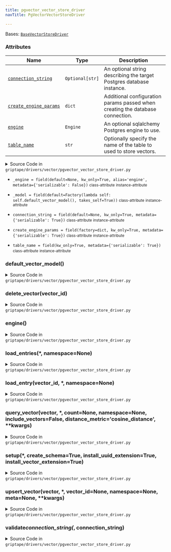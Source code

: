 ```yaml
---
title: pgvector_vector_store_driver
navTitle: PgVectorVectorStoreDriver

---
```


<span id="griptape.drivers.vector.pgvector_vector_store_driver.PgVectorVectorStoreDriver"></span>

Bases:
 [`BaseVectorStoreDriver`](./#griptape.drivers.vector.BaseVectorStoreDriver "BaseVectorStoreDriver (griptape.drivers.vector.BaseVectorStoreDriver)")

### Attributes

| Name                                                                                                                                                                                                                                                                                                                                                                                                                                                                       | Type            | Description                                                                        |
| -------------------------------------------------------------------------------------------------------------------------------------------------------------------------------------------------------------------------------------------------------------------------------------------------------------------------------------------------------------------------------------------------------------------------------------------------------------------------- | --------------- | ---------------------------------------------------------------------------------- |
| <a href="pgvector_vector_store_driver.mdx#griptape.drivers.vector.pgvector_vector_store_driver.PgVectorVectorStoreDriver.connection_string" title="connection_string = field(default=None, kw_only=True, metadata={'serializable': True})           class-attribute       instance-attribute    (griptape.drivers.vector.pgvector_vector_store_driver.PgVectorVectorStoreDriver.connection_string)"><code class="language-python">connection_string</code></a>             | `Optional[str]` | An optional string describing the target Postgres database instance.<br/>          |
| <a href="pgvector_vector_store_driver.mdx#griptape.drivers.vector.pgvector_vector_store_driver.PgVectorVectorStoreDriver.create_engine_params" title="create_engine_params = field(factory=dict, kw_only=True, metadata={'serializable': True})           class-attribute       instance-attribute    (griptape.drivers.vector.pgvector_vector_store_driver.PgVectorVectorStoreDriver.create_engine_params)"><code class="language-python">create_engine_params</code></a> | `dict`          | Additional configuration params passed when creating the database connection.<br/> |
| <a href="pgvector_vector_store_driver.mdx#griptape.drivers.vector.pgvector_vector_store_driver.PgVectorVectorStoreDriver.engine" title="engine() (griptape.drivers.vector.pgvector_vector_store_driver.PgVectorVectorStoreDriver.engine)"><code class="language-python">engine</code></a>                                                                                                                                                                                  | `Engine`        | An optional sqlalchemy Postgres engine to use.<br/>                                |
| <a href="pgvector_vector_store_driver.mdx#griptape.drivers.vector.pgvector_vector_store_driver.PgVectorVectorStoreDriver.table_name" title="table_name = field(kw_only=True, metadata={'serializable': True})           class-attribute       instance-attribute    (griptape.drivers.vector.pgvector_vector_store_driver.PgVectorVectorStoreDriver.table_name)"><code class="language-python">table_name</code></a>                                                       | `str`           | Optionally specify the name of the table to used to store vectors.<br/>            |

<details><summary>Source Code in <code>griptape&#47;drivers&#47;vector&#47;pgvector_vector_store_driver.py</code></summary>

```python
@define
class PgVectorVectorStoreDriver(BaseVectorStoreDriver):
    """A vector store driver to Postgres using the PGVector extension.

    Attributes:
        connection_string: An optional string describing the target Postgres database instance.
        create_engine_params: Additional configuration params passed when creating the database connection.
        engine: An optional sqlalchemy Postgres engine to use.
        table_name: Optionally specify the name of the table to used to store vectors.
    """

    connection_string: Optional[str] = field(default=None, kw_only=True, metadata={"serializable": True})
    create_engine_params: dict = field(factory=dict, kw_only=True, metadata={"serializable": True})
    table_name: str = field(kw_only=True, metadata={"serializable": True})
    _model: Any = field(default=Factory(lambda self: self.default_vector_model(), takes_self=True))
    _engine: Optional[sqlalchemy.Engine] = field(
        default=None, kw_only=True, alias="engine", metadata={"serializable": False}
    )

    @connection_string.validator  # pyright: ignore[reportAttributeAccessIssue, reportOptionalMemberAccess]
    def validate_connection_string(self, _: Attribute, connection_string: Optional[str]) -> None:
        # If an engine is provided, the connection string is not used.
        if self._engine is not None:
            return

        # If an engine is not provided, a connection string is required.
        if connection_string is None:
            raise ValueError("An engine or connection string is required")

        if not connection_string.startswith("postgresql://"):
            raise ValueError("The connection string must describe a Postgres database connection")

    @lazy_property()
    def engine(self) -> sqlalchemy.Engine:
        return import_optional_dependency("sqlalchemy").create_engine(
            self.connection_string, **self.create_engine_params
        )

    def setup(
        self,
        *,
        create_schema: bool = True,
        install_uuid_extension: bool = True,
        install_vector_extension: bool = True,
    ) -> None:
        """Provides a mechanism to initialize the database schema and extensions."""
        sqlalchemy_sql = import_optional_dependency("sqlalchemy.sql")

        if install_uuid_extension:
            with self.engine.begin() as conn:
                conn.execute(sqlalchemy_sql.text('CREATE EXTENSION IF NOT EXISTS "uuid-ossp";'))

        if install_vector_extension:
            with self.engine.begin() as conn:
                conn.execute(sqlalchemy_sql.text('CREATE EXTENSION IF NOT EXISTS "vector";'))

        if create_schema:
            self._model.metadata.create_all(self.engine)

    def upsert_vector(
        self,
        vector: list[float],
        *,
        vector_id: Optional[str] = None,
        namespace: Optional[str] = None,
        meta: Optional[dict] = None,
        **kwargs,
    ) -> str:
        """Inserts or updates a vector in the collection."""
        sqlalchemy_orm = import_optional_dependency("sqlalchemy.orm")

        with sqlalchemy_orm.Session(self.engine) as session:
            obj = self._model(id=vector_id, vector=vector, namespace=namespace, meta=meta, **kwargs)

            obj = session.merge(obj)
            session.commit()

            return str(obj.id)

    def load_entry(self, vector_id: str, *, namespace: Optional[str] = None) -> BaseVectorStoreDriver.Entry:
        """Retrieves a specific vector entry from the collection based on its identifier and optional namespace."""
        sqlalchemy_orm = import_optional_dependency("sqlalchemy.orm")

        with sqlalchemy_orm.Session(self.engine) as session:
            result = session.get(self._model, vector_id)

            return BaseVectorStoreDriver.Entry(
                id=result.id,
                vector=result.vector,
                namespace=result.namespace,
                meta=result.meta,
            )

    def load_entries(self, *, namespace: Optional[str] = None) -> list[BaseVectorStoreDriver.Entry]:
        """Retrieves all vector entries from the collection, optionally filtering to only those that match the provided namespace."""
        sqlalchemy_orm = import_optional_dependency("sqlalchemy.orm")

        with sqlalchemy_orm.Session(self.engine) as session:
            query = session.query(self._model)
            if namespace:
                query = query.filter_by(namespace=namespace)

            results = query.all()

            return [
                BaseVectorStoreDriver.Entry(
                    id=str(result.id),
                    vector=result.vector,
                    namespace=result.namespace,
                    meta=result.meta,
                )
                for result in results
            ]

    def query_vector(
        self,
        vector: list[float],
        *,
        count: Optional[int] = None,
        namespace: Optional[str] = None,
        include_vectors: bool = False,
        distance_metric: str = "cosine_distance",
        **kwargs,
    ) -> list[BaseVectorStoreDriver.Entry]:
        """Performs a search on the collection to find vectors similar to the provided input vector, optionally filtering to only those that match the provided namespace."""
        sqlalchemy_orm = import_optional_dependency("sqlalchemy.orm")

        count = count or BaseVectorStoreDriver.DEFAULT_QUERY_COUNT

        distance_metrics = {
            "cosine_distance": self._model.vector.cosine_distance,
            "l2_distance": self._model.vector.l2_distance,
            "inner_product": self._model.vector.max_inner_product,
        }

        if distance_metric not in distance_metrics:
            raise ValueError("Invalid distance metric provided")

        op = distance_metrics[distance_metric]

        with sqlalchemy_orm.Session(self.engine) as session:
            # The query should return both the vector and the distance metric score.
            query_result = session.query(self._model, op(vector).label("score")).order_by(op(vector))  # pyright: ignore[reportOptionalCall]

            filter_kwargs: Optional[OrderedDict] = None

            if namespace is not None:
                filter_kwargs = OrderedDict(namespace=namespace)

            if "filter" in kwargs and isinstance(kwargs["filter"], dict):
                filter_kwargs = filter_kwargs or OrderedDict()
                filter_kwargs.update(kwargs["filter"])

            if filter_kwargs is not None:
                query_result = query_result.filter_by(**filter_kwargs)

            results = query_result.limit(count).all()

            return [
                BaseVectorStoreDriver.Entry(
                    id=str(result[0].id),
                    vector=result[0].vector if include_vectors else None,
                    score=result[1],
                    meta=result[0].meta,
                    namespace=result[0].namespace,
                )
                for result in results
            ]

    def default_vector_model(self) -> Any:
        pgvector_sqlalchemy = import_optional_dependency("pgvector.sqlalchemy")
        sqlalchemy = import_optional_dependency("sqlalchemy")
        sqlalchemy_dialects_postgresql = import_optional_dependency("sqlalchemy.dialects.postgresql")
        sqlalchemy_orm = import_optional_dependency("sqlalchemy.orm")

        @dataclass
        class VectorModel(sqlalchemy_orm.declarative_base()):
            __tablename__ = self.table_name

            id = sqlalchemy.Column(
                sqlalchemy_dialects_postgresql.UUID(as_uuid=True),
                primary_key=True,
                default=uuid.uuid4,
                unique=True,
                nullable=False,
            )
            vector = sqlalchemy.Column(pgvector_sqlalchemy.Vector())
            namespace = sqlalchemy.Column(sqlalchemy.String)
            meta = sqlalchemy.Column(sqlalchemy.JSON)

        return VectorModel

    def delete_vector(self, vector_id: str) -> NoReturn:
        raise NotImplementedError(f"{self.__class__.__name__} does not support deletion.")
```

</details>

-   `_engine = field(default=None, kw_only=True, alias='engine', metadata={'serializable': False})` <small>class-attribute</small> <small>instance-attribute</small>  <span id="griptape.drivers.vector.pgvector_vector_store_driver.PgVectorVectorStoreDriver._engine"></span> 

-   `_model = field(default=Factory(lambda self: self.default_vector_model(), takes_self=True))` <small>class-attribute</small> <small>instance-attribute</small>  <span id="griptape.drivers.vector.pgvector_vector_store_driver.PgVectorVectorStoreDriver._model"></span> 

-   `connection_string = field(default=None, kw_only=True, metadata={'serializable': True})` <small>class-attribute</small> <small>instance-attribute</small>  <span id="griptape.drivers.vector.pgvector_vector_store_driver.PgVectorVectorStoreDriver.connection_string"></span> 

-   `create_engine_params = field(factory=dict, kw_only=True, metadata={'serializable': True})` <small>class-attribute</small> <small>instance-attribute</small>  <span id="griptape.drivers.vector.pgvector_vector_store_driver.PgVectorVectorStoreDriver.create_engine_params"></span> 

-   `table_name = field(kw_only=True, metadata={'serializable': True})` <small>class-attribute</small> <small>instance-attribute</small>  <span id="griptape.drivers.vector.pgvector_vector_store_driver.PgVectorVectorStoreDriver.table_name"></span> 

<span id="griptape.drivers.vector.pgvector_vector_store_driver.PgVectorVectorStoreDriver.default_vector_model"></span>

### default_vector_model()

<details><summary>Source Code in <code>griptape&#47;drivers&#47;vector&#47;pgvector_vector_store_driver.py</code></summary>

```python
def default_vector_model(self) -> Any:
    pgvector_sqlalchemy = import_optional_dependency("pgvector.sqlalchemy")
    sqlalchemy = import_optional_dependency("sqlalchemy")
    sqlalchemy_dialects_postgresql = import_optional_dependency("sqlalchemy.dialects.postgresql")
    sqlalchemy_orm = import_optional_dependency("sqlalchemy.orm")

    @dataclass
    class VectorModel(sqlalchemy_orm.declarative_base()):
        __tablename__ = self.table_name

        id = sqlalchemy.Column(
            sqlalchemy_dialects_postgresql.UUID(as_uuid=True),
            primary_key=True,
            default=uuid.uuid4,
            unique=True,
            nullable=False,
        )
        vector = sqlalchemy.Column(pgvector_sqlalchemy.Vector())
        namespace = sqlalchemy.Column(sqlalchemy.String)
        meta = sqlalchemy.Column(sqlalchemy.JSON)

    return VectorModel
```

</details>

<span id="griptape.drivers.vector.pgvector_vector_store_driver.PgVectorVectorStoreDriver.delete_vector"></span>

### delete_vector(vector_id)

<details><summary>Source Code in <code>griptape&#47;drivers&#47;vector&#47;pgvector_vector_store_driver.py</code></summary>

```python
def delete_vector(self, vector_id: str) -> NoReturn:
    raise NotImplementedError(f"{self.__class__.__name__} does not support deletion.")
```

</details>

<span id="griptape.drivers.vector.pgvector_vector_store_driver.PgVectorVectorStoreDriver.engine"></span>

### engine()

<details><summary>Source Code in <code>griptape&#47;drivers&#47;vector&#47;pgvector_vector_store_driver.py</code></summary>

```python
@lazy_property()
def engine(self) -> sqlalchemy.Engine:
    return import_optional_dependency("sqlalchemy").create_engine(
        self.connection_string, **self.create_engine_params
    )
```

</details>

<span id="griptape.drivers.vector.pgvector_vector_store_driver.PgVectorVectorStoreDriver.load_entries"></span>

### load_entries(\*, namespace=None)

<details><summary>Source Code in <code>griptape&#47;drivers&#47;vector&#47;pgvector_vector_store_driver.py</code></summary>

```python
def load_entries(self, *, namespace: Optional[str] = None) -> list[BaseVectorStoreDriver.Entry]:
    """Retrieves all vector entries from the collection, optionally filtering to only those that match the provided namespace."""
    sqlalchemy_orm = import_optional_dependency("sqlalchemy.orm")

    with sqlalchemy_orm.Session(self.engine) as session:
        query = session.query(self._model)
        if namespace:
            query = query.filter_by(namespace=namespace)

        results = query.all()

        return [
            BaseVectorStoreDriver.Entry(
                id=str(result.id),
                vector=result.vector,
                namespace=result.namespace,
                meta=result.meta,
            )
            for result in results
        ]
```

</details>

<span id="griptape.drivers.vector.pgvector_vector_store_driver.PgVectorVectorStoreDriver.load_entry"></span>

### load_entry(vector_id, \*, namespace=None)

<details><summary>Source Code in <code>griptape&#47;drivers&#47;vector&#47;pgvector_vector_store_driver.py</code></summary>

```python
def load_entry(self, vector_id: str, *, namespace: Optional[str] = None) -> BaseVectorStoreDriver.Entry:
    """Retrieves a specific vector entry from the collection based on its identifier and optional namespace."""
    sqlalchemy_orm = import_optional_dependency("sqlalchemy.orm")

    with sqlalchemy_orm.Session(self.engine) as session:
        result = session.get(self._model, vector_id)

        return BaseVectorStoreDriver.Entry(
            id=result.id,
            vector=result.vector,
            namespace=result.namespace,
            meta=result.meta,
        )
```

</details>

<span id="griptape.drivers.vector.pgvector_vector_store_driver.PgVectorVectorStoreDriver.query_vector"></span>

### query_vector(vector, \*, count=None, namespace=None, include_vectors=False, distance_metric='cosine_distance', \*\*kwargs)

<details><summary>Source Code in <code>griptape&#47;drivers&#47;vector&#47;pgvector_vector_store_driver.py</code></summary>

```python
def query_vector(
    self,
    vector: list[float],
    *,
    count: Optional[int] = None,
    namespace: Optional[str] = None,
    include_vectors: bool = False,
    distance_metric: str = "cosine_distance",
    **kwargs,
) -> list[BaseVectorStoreDriver.Entry]:
    """Performs a search on the collection to find vectors similar to the provided input vector, optionally filtering to only those that match the provided namespace."""
    sqlalchemy_orm = import_optional_dependency("sqlalchemy.orm")

    count = count or BaseVectorStoreDriver.DEFAULT_QUERY_COUNT

    distance_metrics = {
        "cosine_distance": self._model.vector.cosine_distance,
        "l2_distance": self._model.vector.l2_distance,
        "inner_product": self._model.vector.max_inner_product,
    }

    if distance_metric not in distance_metrics:
        raise ValueError("Invalid distance metric provided")

    op = distance_metrics[distance_metric]

    with sqlalchemy_orm.Session(self.engine) as session:
        # The query should return both the vector and the distance metric score.
        query_result = session.query(self._model, op(vector).label("score")).order_by(op(vector))  # pyright: ignore[reportOptionalCall]

        filter_kwargs: Optional[OrderedDict] = None

        if namespace is not None:
            filter_kwargs = OrderedDict(namespace=namespace)

        if "filter" in kwargs and isinstance(kwargs["filter"], dict):
            filter_kwargs = filter_kwargs or OrderedDict()
            filter_kwargs.update(kwargs["filter"])

        if filter_kwargs is not None:
            query_result = query_result.filter_by(**filter_kwargs)

        results = query_result.limit(count).all()

        return [
            BaseVectorStoreDriver.Entry(
                id=str(result[0].id),
                vector=result[0].vector if include_vectors else None,
                score=result[1],
                meta=result[0].meta,
                namespace=result[0].namespace,
            )
            for result in results
        ]
```

</details>

<span id="griptape.drivers.vector.pgvector_vector_store_driver.PgVectorVectorStoreDriver.setup"></span>

### setup(\*, create_schema=True, install_uuid_extension=True, install_vector_extension=True)

<details><summary>Source Code in <code>griptape&#47;drivers&#47;vector&#47;pgvector_vector_store_driver.py</code></summary>

```python
def setup(
    self,
    *,
    create_schema: bool = True,
    install_uuid_extension: bool = True,
    install_vector_extension: bool = True,
) -> None:
    """Provides a mechanism to initialize the database schema and extensions."""
    sqlalchemy_sql = import_optional_dependency("sqlalchemy.sql")

    if install_uuid_extension:
        with self.engine.begin() as conn:
            conn.execute(sqlalchemy_sql.text('CREATE EXTENSION IF NOT EXISTS "uuid-ossp";'))

    if install_vector_extension:
        with self.engine.begin() as conn:
            conn.execute(sqlalchemy_sql.text('CREATE EXTENSION IF NOT EXISTS "vector";'))

    if create_schema:
        self._model.metadata.create_all(self.engine)
```

</details>

<span id="griptape.drivers.vector.pgvector_vector_store_driver.PgVectorVectorStoreDriver.upsert_vector"></span>

### upsert_vector(vector, \*, vector_id=None, namespace=None, meta=None, \*\*kwargs)

<details><summary>Source Code in <code>griptape&#47;drivers&#47;vector&#47;pgvector_vector_store_driver.py</code></summary>

```python
def upsert_vector(
    self,
    vector: list[float],
    *,
    vector_id: Optional[str] = None,
    namespace: Optional[str] = None,
    meta: Optional[dict] = None,
    **kwargs,
) -> str:
    """Inserts or updates a vector in the collection."""
    sqlalchemy_orm = import_optional_dependency("sqlalchemy.orm")

    with sqlalchemy_orm.Session(self.engine) as session:
        obj = self._model(id=vector_id, vector=vector, namespace=namespace, meta=meta, **kwargs)

        obj = session.merge(obj)
        session.commit()

        return str(obj.id)
```

</details>

<span id="griptape.drivers.vector.pgvector_vector_store_driver.PgVectorVectorStoreDriver.validate_connection_string"></span>

### validate*connection_string(*, connection_string)

<details><summary>Source Code in <code>griptape&#47;drivers&#47;vector&#47;pgvector_vector_store_driver.py</code></summary>

```python
@connection_string.validator  # pyright: ignore[reportAttributeAccessIssue, reportOptionalMemberAccess]
def validate_connection_string(self, _: Attribute, connection_string: Optional[str]) -> None:
    # If an engine is provided, the connection string is not used.
    if self._engine is not None:
        return

    # If an engine is not provided, a connection string is required.
    if connection_string is None:
        raise ValueError("An engine or connection string is required")

    if not connection_string.startswith("postgresql://"):
        raise ValueError("The connection string must describe a Postgres database connection")
```

</details>
